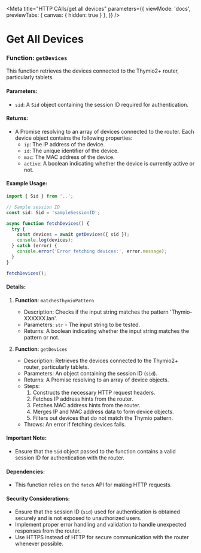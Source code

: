 
<Meta
  title="HTTP CAlls/get all devices"
  parameters={{
    viewMode: 'docs',
    previewTabs: {
      canvas: { hidden: true }
     },
  }}
/>

# Get All Devices

### Function: `getDevices`

This function retrieves the devices connected to the Thymio2+ router, particularly tablets.

#### Parameters:

- `sid`: A `Sid` object containing the session ID required for authentication.

#### Returns:

- A Promise resolving to an array of devices connected to the router. Each device object contains the following properties:
  - `ip`: The IP address of the device.
  - `id`: The unique identifier of the device.
  - `mac`: The MAC address of the device.
  - `active`: A boolean indicating whether the device is currently active or not.

#### Example Usage:

```javascript
import { Sid } from '..';

// Sample session ID
const sid: Sid = 'sampleSessionID';

async function fetchDevices() {
  try {
    const devices = await getDevices({ sid });
    console.log(devices);
  } catch (error) {
    console.error('Error fetching devices:', error.message);
  }
}

fetchDevices();
```

#### Details:

1. **Function**: `matchesThymioPattern`

   - Description: Checks if the input string matches the pattern 'Thymio-XXXXXX.lan'.
   - Parameters: `str` - The input string to be tested.
   - Returns: A boolean indicating whether the input string matches the pattern or not.

2. **Function**: `getDevices`

   - Description: Retrieves the devices connected to the Thymio2+ router, particularly tablets.
   - Parameters: An object containing the session ID (`sid`).
   - Returns: A Promise resolving to an array of device objects.
   - Steps:
     1. Constructs the necessary HTTP request headers.
     2. Fetches IP address hints from the router.
     3. Fetches MAC address hints from the router.
     4. Merges IP and MAC address data to form device objects.
     5. Filters out devices that do not match the Thymio pattern.
   - Throws: An error if fetching devices fails.

#### Important Note:

- Ensure that the `Sid` object passed to the function contains a valid session ID for authentication with the router.

#### Dependencies:

- This function relies on the `fetch` API for making HTTP requests.

#### Security Considerations:

- Ensure that the session ID (`sid`) used for authentication is obtained securely and is not exposed to unauthorized users.
- Implement proper error handling and validation to handle unexpected responses from the router.
- Use HTTPS instead of HTTP for secure communication with the router whenever possible.

